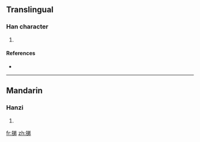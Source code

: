 ==Translingual==

===Han character===
{{Han char|rn=64|rad=手|as=07|sn=10|four=|canj=手金弓竹 (QCNH)}}

# {{defn|Han|sort=手07}}

====References====
* {{Han ref|kx=0431.260|dkj=12091|dj=0780.320|hdz=31887.080|uh=632E|ud=25390}}

----

==Mandarin==

===Hanzi===
{{cmn-hanzi|pin=[[tǐ]] ([[ti3]])|wg=t'i<sup>3</sup>}}

# {{defn|Mandarin}}

[[fr:挮]]
[[zh:挮]]